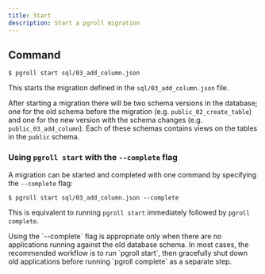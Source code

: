 ```yaml
---
title: Start
description: Start a pgroll migration
---
```


## Command

```
$ pgroll start sql/03_add_column.json
```

This starts the migration defined in the `sql/03_add_column.json` file.

After starting a migration there will be two schema versions in the database; one for the old schema before the migration (e.g. `public_02_create_table`) and one for the new version with the schema changes (e.g. `public_03_add_column`). Each of these schemas contains views on the tables in the `public` schema.

### Using `pgroll start` with the `--complete` flag

A migration can be started and completed with one command by specifying the `--complete` flag:

```
$ pgroll start sql/03_add_column.json --complete
```

This is equivalent to running `pgroll start` immediately followed by `pgroll complete`.

<Warning>
  Using the `--complete` flag is appropriate only when there are no applications
  running against the old database schema. In most cases, the recommended
  workflow is to run `pgroll start`, then gracefully shut down old applications
  before running `pgroll complete` as a separate step.
</Warning>
